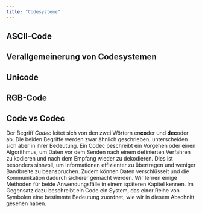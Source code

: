 ```yaml
---
title: "Codesysteme"
---
```


## ASCII-Code

## Verallgemeinerung von Codesystemen

## Unicode

## RGB-Code

## Code vs Codec

Der Begriff *Codec* leitet sich von den zwei Wörtern en**co**der und **dec**oder ab. Die beiden Begriffe werden zwar ähnlich geschrieben, unterscheiden sich aber in ihrer Bedeutung. Ein Codec beschreibt ein Vorgehen oder einen Algorithmus, um Daten vor dem Senden nach einem definierten Verfahren zu kodieren und nach dem Empfang wieder zu dekodieren. Dies ist besonders sinnvoll, um Informationen effizienter zu übertragen und weniger Bandbreite zu beanspruchen. Zudem können Daten verschlüsselt und die Kommunikation dadurch sicherer gemacht werden. Wir lernen einige Methoden für beide Anwendungsfälle in einem späteren Kapitel kennen. Im Gegensatz dazu beschreibt ein Code ein System, das einer Reihe von Symbolen eine bestimmte Bedeutung zuordnet, wie wir in diesem Abschnitt gesehen haben.



